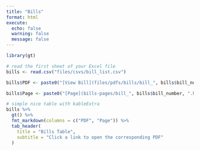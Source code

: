 ```yaml
---
title: "Bills"
format: html
execute:
  echo: false
  warning: false
  message: false
---
```



```r
library(gt)

# read the first sheet of your Excel file
bills <- read.csv("files/csvs/bill_list.csv")

bills$PDF <- paste0("[View Bill](files/pdfs/bills/bill_", bills$bill_number, ".pdf)")

bills$Page <- paste0("[Page](bills-pages/bill_", bills$bill_number, ".html)")

# simple nice table with kableExtra
bills %>%
  gt() %>%
  fmt_markdown(columns = c("PDF", "Page")) %>%
  tab_header(
    title = "Bills Table",
    subtitle = "Click a link to open the corresponding PDF"
  )
```
